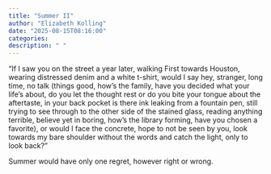 ```yaml
---
title: "Summer II"
author: "Elizabeth Kolling"
date: "2025-08-15T08:16:00"
categories: 
description: " "
---
```



"If I saw you on the street a year later, walking First towards Houston, wearing distressed denim and a white t-shirt, would I say hey, stranger, long time, no talk (things good, how's the family, have you decided what your life's about, do you let the thought rest or do you bite your tongue about the aftertaste, in your back pocket is there ink leaking from a fountain pen, still trying to see through to the other side of the stained glass, reading anything terrible, believe yet in boring, how's the library forming, have you chosen a favorite), or would I face the concrete, hope to not be seen by you, look towards my bare shoulder without the words and catch the light, only to look back?"

Summer would have only one regret, however right or wrong.

